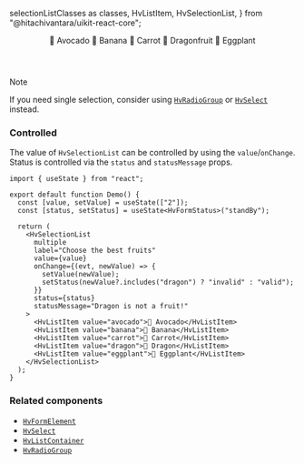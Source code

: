   selectionListClasses as classes,
  HvListItem,
  HvSelectionList,
} from "@hitachivantara/uikit-react-core";


<Header
  params={{ name: "SelectionList", classes }}
  Component={HvSelectionList}
  componentName="HvSelectionList"
  controls={{
    required: { defaultValue: false },
    disabled: { defaultValue: false },
    readOnly: { defaultValue: false },
    multiple: { defaultValue: true },
    singleSelectionToggle: { defaultValue: false },
    orientation: { type: "radio", defaultValue: "vertical" },
  }}
  componentProps={{
    label: "Favourite fruits",
    description: "Choose your favourite fruits",
  }}
>
  <HvListItem value="avocado">🥑 Avocado</HvListItem>
  <HvListItem value="banana">🍌 Banana</HvListItem>
  <HvListItem value="carrot">🥕 Carrot</HvListItem>
  <HvListItem value="dragonfruit">🐉 Dragonfruit</HvListItem>
  <HvListItem value="eggplant">🍆 Eggplant</HvListItem>
</Header>

> [!NOTE]
>
> If you need single selection, consider using
> [`HvRadioGroup`](/components/radio-group) or [`HvSelect`](/components/select)
> instead.

### Controlled

The value of `HvSelectionList` can be controlled by using the `value`/`onChange`. Status is controlled via the `status` and `statusMessage` props.

```tsx live
import { useState } from "react";

export default function Demo() {
  const [value, setValue] = useState(["2"]);
  const [status, setStatus] = useState<HvFormStatus>("standBy");

  return (
    <HvSelectionList
      multiple
      label="Choose the best fruits"
      value={value}
      onChange={(evt, newValue) => {
        setValue(newValue);
        setStatus(newValue?.includes("dragon") ? "invalid" : "valid");
      }}
      status={status}
      statusMessage="Dragon is not a fruit!"
    >
      <HvListItem value="avocado">🥑 Avocado</HvListItem>
      <HvListItem value="banana">🍌 Banana</HvListItem>
      <HvListItem value="carrot">🥕 Carrot</HvListItem>
      <HvListItem value="dragon">🐉 Dragon</HvListItem>
      <HvListItem value="eggplant">🍆 Eggplant</HvListItem>
    </HvSelectionList>
  );
}
```

### Related components

- [`HvFormElement`](/components/form-element)
- [`HvSelect`](/components/select)
- [`HvListContainer`](/components/list-container)
- [`HvRadioGroup`](/components/radio-group)
